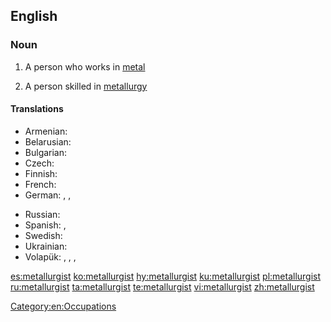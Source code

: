==English==

===Noun===
{{en-noun}}

# {{context|dated|lang=en}} A person who works in [[metal]]
# A person skilled in [[metallurgy]]

====Translations====
{{trans-top|person skilled in metallurgy}}
* Armenian: {{t|hy|մետաղագործ}}
* Belarusian: {{t|be|металург|m|tr=metalúrh}}
* Bulgarian: {{t|bg|металург|m|tr=metalúrg}}
* Czech: {{t|cs|metalurg|m}}
* Finnish: {{t+|fi|metallurgi}}
* French: {{t+|fr|métallurgiste|m|f}}
* German: {{t|de|Metallurg|m}}, {{t|de|Metallurge|m}}, {{t|de|Metallurgin|f}}
{{trans-mid}}
* Russian: {{t+|ru|металлу́рг|m}}
* Spanish: {{t|es|metalúrgico|m|f}}, {{t|es|metalurgista|m}}
* Swedish: {{t|sv|metallurg|c}}
* Ukrainian: {{t|uk|металург|m|tr=metallúrh|sc=Cyrl}}
* Volapük: {{qualifier|epicene}} {{t+|vo|metalavan}}, {{qualifier|male}} {{t|vo|himetalavan}}, {{qualifier|female}} {{t|vo|jimetalavan}}, {{qualifier|collective, epicene}} {{t|vo|metalavanef}}
{{trans-bottom}}

[[Category:en:Occupations]]

[[es:metallurgist]]
[[ko:metallurgist]]
[[hy:metallurgist]]
[[ku:metallurgist]]
[[pl:metallurgist]]
[[ru:metallurgist]]
[[ta:metallurgist]]
[[te:metallurgist]]
[[vi:metallurgist]]
[[zh:metallurgist]]